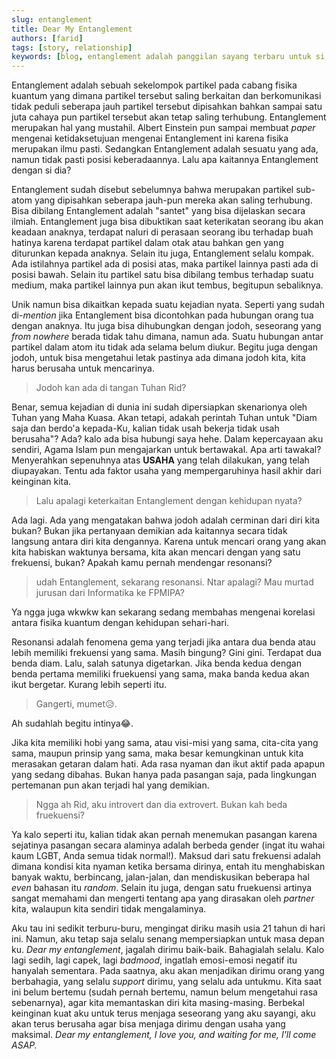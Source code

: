 ```yaml
---
slug: entanglement
title: Dear My Entanglement
authors: [farid]
tags: [story, relationship]
keywords: [blog, entanglement adalah panggilan sayang terbaru untuk si dia]
---
```


Entanglement adalah sebuah sekelompok partikel pada cabang fisika kuantum yang dimana partikel tersebut saling berkaitan dan berkomunikasi
tidak peduli seberapa jauh partikel tersebut dipisahkan bahkan sampai satu juta cahaya pun partikel tersebut akan tetap saling terhubung.
Entanglement merupakan hal yang mustahil. Albert Einstein pun sampai membuat _paper_ mengenai ketidaksetujuan mengenai Entanglement ini
karena fisika merupakan ilmu pasti. Sedangkan Entanglement adalah sesuatu yang ada, namun tidak pasti posisi keberadaannya. Lalu apa
kaitannya Entanglement dengan si dia?

<!--truncate-->

Entanglement sudah disebut sebelumnya bahwa merupakan partikel sub-atom yang dipisahkan seberapa jauh-pun mereka akan saling terhubung.
Bisa dibilang Entanglement adalah "santet" yang bisa dijelaskan secara ilmiah. Entanglement juga bisa dibuktikan saat keterikatan seorang
ibu akan keadaan anaknya, terdapat naluri di perasaan seorang ibu terhadap buah hatinya karena terdapat partikel dalam otak atau bahkan
gen yang diturunkan kepada anaknya. Selain itu juga, Entanglement selalu kompak. Ada istilahnya partikel ada di posisi atas, maka partikel
lainnya pasti ada di posisi bawah. Selain itu partikel satu bisa dibilang tembus terhadap suatu medium, maka partikel lainnya pun akan ikut
tembus, begitupun sebaliknya.

Unik namun bisa dikaitkan kepada suatu kejadian nyata. Seperti yang sudah di-_mention_ jika Entanglement bisa dicontohkan pada hubungan
orang tua dengan anaknya. Itu juga bisa dihubungkan dengan jodoh, seseorang yang _from nowhere_ berada tidak tahu dimana, namun ada. Suatu
hubungan antar partikel dalam atom itu tidak ada selama belum diukur. Begitu juga dengan jodoh, untuk bisa mengetahui letak pastinya ada dimana
jodoh kita, kita harus berusaha untuk mencarinya.

> Jodoh kan ada di tangan Tuhan Rid?

Benar, semua kejadian di dunia ini sudah dipersiapkan skenarionya oleh Tuhan yang Maha Kuasa. Akan tetapi, adakah perintah Tuhan untuk
"Diam saja dan berdo'a kepada-Ku, kalian tidak usah bekerja tidak usah berusaha"? Ada? kalo ada bisa hubungi saya hehe.
Dalam kepercayaan aku sendiri, Agama Islam pun mengajarkan untuk bertawakal. Apa arti tawakal? Menyerahkan sepenuhnya atas **USAHA** yang
telah dilakukan, yang telah diupayakan. Tentu ada faktor usaha yang mempergaruhinya hasil akhir dari keinginan kita.

> Lalu apalagi keterkaitan Entanglement dengan kehidupan nyata?

Ada lagi. Ada yang mengatakan bahwa jodoh adalah cerminan dari diri kita bukan? Bukan jika pertanyaan demikian ada kaitannya secara tidak
langsung antara diri kita dengannya. Karena untuk mencari orang yang akan kita habiskan waktunya bersama, kita akan mencari dengan yang
satu frekuensi, bukan? Apakah kamu pernah mendengar resonansi?

> udah Entanglement, sekarang resonansi. Ntar apalagi? Mau murtad jurusan dari Informatika ke FPMIPA?

Ya ngga juga wkwkw kan sekarang sedang membahas mengenai korelasi antara fisika kuantum dengan kehidupan sehari-hari.

Resonansi adalah fenomena gema yang terjadi jika antara dua benda atau lebih memiliki frekuensi yang sama. Masih bingung? Gini gini. Terdapat
dua benda diam. Lalu, salah satunya digetarkan. Jika benda kedua dengan benda pertama memiliki fruekuensi yang sama, maka banda kedua akan
ikut bergetar. Kurang lebih seperti itu.

> Gangerti, mumet😥.

Ah sudahlah begitu intinya😂.

Jika kita memiliki hobi yang sama, atau visi-misi yang sama, cita-cita yang sama, maupun prinsip yang sama, maka besar kemungkinan untuk
kita merasakan getaran dalam hati. Ada rasa nyaman dan ikut aktif pada apapun yang sedang dibahas. Bukan hanya pada pasangan saja, pada
lingkungan pertemanan pun akan terjadi hal yang demikian.

> Ngga ah Rid, aku introvert dan dia extrovert. Bukan kah beda fruekuensi?

Ya kalo seperti itu, kalian tidak akan pernah menemukan pasangan karena sejatinya pasangan secara alaminya adalah berbeda gender
(ingat itu wahai kaum LGBT, Anda semua tidak normal!). Maksud dari satu frekuensi adalah dimana kondisi kita nyaman ketika bersama
dirinya, entah itu menghabiskan banyak waktu, berbincang, jalan-jalan, dan mendiskusikan beberapa hal _even_ bahasan itu _random_. Selain itu juga,
dengan satu fruekuensi artinya sangat memahami dan mengerti tentang apa yang dirasakan oleh _partner_ kita, walaupun kita sendiri tidak mengalaminya.

Aku tau ini sedikit terburu-buru, mengingat diriku masih usia 21 tahun di hari ini. Namun, aku tetap saja selalu senang mempersiapkan
untuk masa depan ku. _Dear my entanglement_, jagalah dirimu baik-baik. Bahagialah selalu. Kalo lagi sedih, lagi capek, lagi _badmood_,
ingatlah emosi-emosi negatif itu hanyalah sementara. Pada saatnya, aku akan menjadikan dirimu orang yang berbahagia, yang selalu _support_
dirimu, yang selalu ada untukmu. Kita saat ini belum bertemu (sudah pernah bertemu, namun belum mengetahui rasa sebenarnya), agar kita
memantaskan diri kita masing-masing. Berbekal keinginan kuat aku untuk terus menjaga seseorang yang aku sayangi, aku akan terus berusaha
agar bisa menjaga dirimu dengan usaha yang maksimal. _Dear my entanglement, I love you, and waiting for me, I'll come ASAP._

